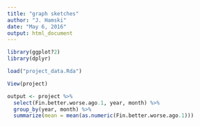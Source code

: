 ```yaml
---
title: "graph sketches"
author: "J. Hamski"
date: "May 6, 2016"
output: html_document
---
```


```r
library(ggplot?2)
library(dplyr)
```


```r
load("project_data.Rda")
```

```r
View(project)
```


```r
output <- project %>%
  select(Fin.better.worse.ago.1, year, month) %>%
  group_by(year, month) %>%
  summarize(mean = mean(as.numeric(Fin.better.worse.ago.1)))
```

